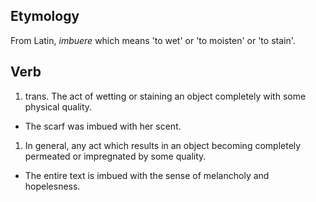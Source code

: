 ==Etymology==
From Latin, ''imbuere'' which means 'to wet' or 'to moisten' or 'to stain'.

==Verb==
# trans. The act of wetting or staining an object completely with some physical quality.
*The scarf was imbued with her scent.
#In general, any act which results in an object becoming completely permeated or impregnated by some quality. 
*The entire text is imbued with the sense of melancholy and hopelesness.